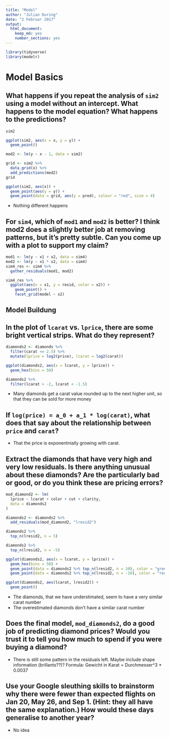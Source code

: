 ```yaml
---
title: "Model"
author: "Julian During"
date: "2 Februar 2017"
output: 
  html_document: 
    keep_md: yes
    number_sections: yes
---
```




```r
library(tidyverse)
library(modelr)
```

# Model Basics

## What happens if you repeat the analysis of `sim2` using a model without an intercept. What happens to the model equation? What happens to the predictions?

```r
sim2

ggplot(sim2, aes(x = x, y = y)) +
  geom_point()

mod2 <- lm(y ~ x - 1, data = sim2)

grid <- sim2 %>% 
  data_grid(x) %>% 
  add_predictions(mod2)
grid

ggplot(sim2, aes(x)) + 
  geom_point(aes(y = y)) +
  geom_point(data = grid, aes(y = pred), colour = "red", size = 4)
```

* Nothing different happens

## For `sim4`, which of `mod1` and `mod2` is better? I think mod2 does a slightly better job at removing patterns, but it’s pretty subtle. Can you come up with a plot to support my claim?

```r
mod1 <- lm(y ~ x1 + x2, data = sim4)
mod2 <- lm(y ~ x1 * x2, data = sim4)
sim4_res <- sim4 %>% 
  gather_residuals(mod1, mod2)

sim4_res %>% 
  ggplot(aes(x = x1, y = resid, color = x2)) + 
    geom_point() +
    facet_grid(model ~ x2)
```

## Model Buildung

## In the plot of `lcarat` vs. `lprice`, there are some bright vertical strips. What do they represent?


```r
diamonds2 <- diamonds %>% 
  filter(carat <= 2.5) %>% 
  mutate(lprice = log2(price), lcarat = log2(carat))

ggplot(diamonds2, aes(x = lcarat, y = lprice)) + 
  geom_hex(bins = 50)

diamonds2 %>% 
  filter(lcarat > -2, lcarat < -1.5) 
```

* Many diamonds get a carat value rounded up to the next higher unit, so that 
they can be sold for more money

## If `log(price) = a_0 + a_1 * log(carat)`, what does that say about the relationship between `price` and `carat`?

* That the price is exponentnially growing with carat.

## Extract the diamonds that have very high and very low residuals. Is there anything unusual about these diamonds? Are the particularly bad or good, or do you think these are pricing errors?

```r
mod_diamond2 <- lm(
  lprice ~ lcarat + color + cut + clarity, 
  data = diamonds2
)

diamonds2 <- diamonds2 %>% 
  add_residuals(mod_diamond2, "lresid2") 

diamonds2 %>% 
  top_n(lresid2, n = 5)

diamonds2 %>% 
  top_n(lresid2, n = -5)

ggplot(diamonds2, aes(x = lcarat, y = lprice)) + 
  geom_hex(bins = 50) + 
  geom_point(data = diamonds2 %>% top_n(lresid2, n = 10), color = "green") + 
  geom_point(data = diamonds2 %>% top_n(lresid2, n = -10), color = "red")

ggplot(diamonds2, aes(lcarat, lresid2)) +
  geom_point()
```


* The diamonds, that we have understimated, seem to have a very similar carat 
number
* The overestimated diamonds don't have a similar carat number

## Does the final model, `mod_diamonds2`, do a good job of predicting diamond prices? Would you trust it to tell you how much to spend if you were buying a diamond?

* There is still some pattern in the residuals left. Maybe include shape information (brillants??)?
Formula: Gewicht in Karat = Durchmesser^3 * 0.0037

## Use your Google sleuthing skills to brainstorm why there were fewer than expected flights on Jan 20, May 26, and Sep 1. (Hint: they all have the same explanation.) How would these days generalise to another year?

* No idea
